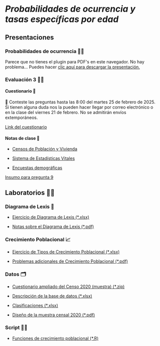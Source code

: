 # *Probabilidades de ocurrencia y tasas específicas por edad*

## Presentaciones

### Probabilidades de ocurrencia 👩‍🏫

```{=html}
<object data="slides/2_Probabilidades_Tasas_UNAM_2025_2.pdf" type="application/pdf" width="100%" height="60%" style="min-height:100vh;">
    <p>Parece que no tienes el plugin para PDF's en este navegador.
    No hay problema... Puedes hacer <a href="slides/2_Probabilidades_Tasas_UNAM_2025_2.pdf">clic aquí para descargar la presentación.</a></p>
</object>
```
### Evaluación 3 ️🧑‍🎓

#### Cuestionario 💬

📆 Conteste las preguntas hasta las 8:00 del martes 25 de febrero de 2025. Si tienen alguna duda nos la pueden hacer llegar por correo electrónico o en la clase del viernes 21 de febrero. No se admitirán envíos extemporáneos.

[Link del cuestionario](https://forms.gle/XZSUdknq5TstNqLTA)

#### Notas de clase 📝

-   [Censos de Población y Vivienda](notes/Cap1/1_Censos%20de%20Población%20y%20Vivienda.pdf)

-   [Sistema de Estadísticas Vitales](notes/Cap1/2_Sistema%20de%20Estadísticas%20Vitales.pdf)

-   [Encuestas demográficas](notes/Cap1/3_Encuestas%20demográficas.pdf)

[Insumo para pregunta 9](notes/Cap2/Evaluación3_U2_Peña_Andrés.docx)

## Laboratorios 👩‍🔬

### Diagrama de Lexis 🧐

-   [Ejercicio de Diagrama de Lexis (\*.xlsx)](excel/Cap2/Diagrama%20de%20Lexis_Ejemplo.xlsx)

-   [Notas sobre el Diagrama de Lexis (\*.pdf)](notes/Cap2/Notas%20del%20Diagrama%20de%20Lexis_CEPAL_1985.pdf)

### Crecimiento Poblacional 📈

-   [Ejercicio de Tipos de Crecimiento Poblacional (\*.xlsx)](excel/Cap2/Crecimiento%20Poblacional_Ejemplo.xlsx)

-   [Problemas adicionales de Crecimiento Poblacional (\*.pdf)](notes/Cap2/Demography%20through%20problems_Keyfitz1984-15-16.pdf)

### Datos 🗂️

-   [Cuestionario ampliado del Censo 2020 (muestra) (\*.zip)](https://www.inegi.org.mx/contenidos/programas/ccpv/2020/microdatos/Censo2020_CA_eum_csv.zip)

-   [Descripción de la base de datos (\*.xlsx)](https://www.inegi.org.mx/contenidos/programas/ccpv/2020/microdatos/diccionario_cuestionario_ampliado_cpv2020.xlsx)

-   [Clasificaciones (\*.xlsx)](https://www.inegi.org.mx/contenidos/programas/ccpv/2020/microdatos/Censo2020_clasificaciones_CPV.xlsx)

-   [Diseño de la muestra censal 2020 (\*.pdf)](https://www.inegi.org.mx/contenidos/productos/prod_serv/contenidos/espanol/bvinegi/productos/nueva_estruc/702825197629.pdf)

### Script 👩‍💻

-   [Funciones de crecimiento poblacional (\*.R)](script/Cap2/00_funciones_crecimiento.R)

